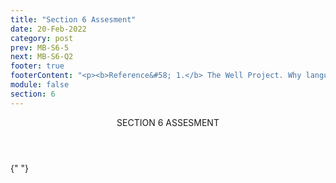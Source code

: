```yaml
---
title: "Section 6 Assesment"
date: 20-Feb-2022
category: post
prev: MB-S6-5
next: MB-S6-Q2
footer: true
footerContent: "<p><b>Reference&#58; 1.</b> The Well Project. Why language matters&#58; facing HIV in our own words. April 15, 2021. Accessed May 20, 2022. https://www.thewellproject.org/hiv-information/why-language-matters-facing-hiv-stigma-our-own-words</p>"
module: false
section: 6
---
```


<Header>
  SECTION 6<span className="text-red"> ASSESMENT</span>
</Header>

{" "}

<Quiz
  title="Which is an example of people-first language?"
  options="HIV-infected individual
  AIDS patient
  Person living with HIV
  None of the above"
  answer="2"
  response="People-first language can minimize stigma by putting the individual person before a diagnosis<sup>1</sup>."
/>
